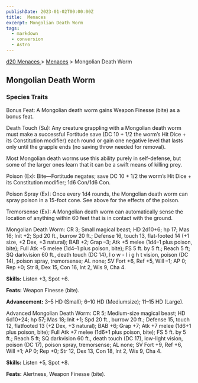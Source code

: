 ```yaml
---
publishDate: 2023-01-02T00:00:00Z
title:  Menaces
excerpt: Mongolian Death Worm
tags:
  - markdown
  - conversion
  - Astro
---
```


[ d20 Menaces ](/#menacesD20) > [ Menaces](menaces-d20-menaces-index) > Mongolian Death Worm

##  Mongolian Death Worm

###  Species Traits

Bonus Feat: A Mongolian death worm gains Weapon Finesse (bite) as a bonus
feat.

Death Touch (Su): Any creature grappling with a Mongolian death worm must make
a successful Fortitude save (DC 10 + 1/2 the worm’s Hit Dice + its
Constitution modifier) each round or gain one negative level that lasts only
until the grapple ends (no saving throw needed for removal).

Most Mongolian death worms use this ability purely in self-defense, but some
of the larger ones learn that it can be a swift means of killing prey.

Poison (Ex): Bite—Fortitude negates; save DC 10 + 1/2 the worm’s Hit Dice +
its Constitution modifier; 1d6 Con/1d6 Con.

Poison Spray (Ex): Once every 1d4 rounds, the Mongolian death worm can spray
poison in a 15-foot cone. See above for the effects of the poison.

Tremorsense (Ex): A Mongolian death worm can automatically sense the location
of anything within 60 feet that is in contact with the ground.

Mongolian Death Worm: CR 3; Small magical beast; HD 2d10+6; hp 17; Mas 16;
Init +2; Spd 20 ft., burrow 20 ft.; Defense 16, touch 13, flat-footed 14 (+1
size, +2 Dex, +3 natural); BAB +2; Grap –3; Atk +5 melee (1d4–1 plus poison,
bite); Full Atk +5 melee (1d4–1 plus poison, bite); FS 5 ft. by 5 ft.; Reach 5
ft; SQ darkvision 60 ft., death touch (DC 14), l o w - l i g h t vision,
poison (DC 14), poison spray, tremorsense; AL none; SV Fort +6, Ref +5, Will
–1; AP 0; Rep +0; Str 8, Dex 15, Con 16, Int 2, Wis 9, Cha 4.

**Skills:** Listen +3, Spot +6.

**Feats:** Weapon Finesse (bite).

**Advancement:** 3–5 HD (Small); 6–10 HD (Mediumsize); 11–15 HD (Large).

Advanced Mongolian Death Worm: CR 5; Medium-size magical beast; HD 6d10+24; hp
57; Mas 18; Init +1; Spd 20 ft., burrow 20 ft.; Defense 15, touch 12,
flatfooted 13 (+2 Dex, +3 natural); BAB +6; Grap +7; Atk +7 melee (1d6+1 plus
poison, bite); Full Atk +7 melee (1d6+1 plus poison, bite); FS 5 ft. by 5 ft.;
Reach 5 ft; SQ darkvision 60 ft., death touch (DC 17), low-light vision,
poison (DC 17), poison spray, tremorsense; AL none; SV Fort +9, Ref +6, Will
+1; AP 0; Rep +0; Str 12, Dex 13, Con 18, Int 2, Wis 9, Cha 4.

**Skills:** Listen +5, Spot +8.

**Feats:** Alertness, Weapon Finesse (bite).

